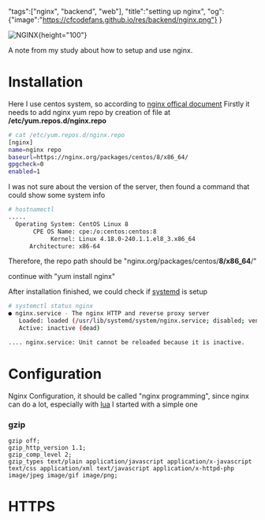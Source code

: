 "tags":["nginx", "backend", "web"], 
"title":"setting up nginx",
"og":{"image":"https://cfcodefans.github.io/res/backend/nginx.png"}
}

<div className="text-center">

![NGINX](https://cfcodefans.github.io/res/backend/nginx.png){height="100"}
</div>

A note from my study about how to setup and use nginx. 

<!--more-->

# Installation

Here I use centos system, so according to [nginx offical document](https://www.nginx.com/resources/wiki/start/topics/tutorials/install/)
Firstly it needs to add nginx yum repo by creation of file at **/etc/yum.repos.d/nginx.repo**

```bash
# cat /etc/yum.repos.d/nginx.repo
[nginx]
name=nginx repo
baseurl=https://nginx.org/packages/centos/8/x86_64/
gpgcheck=0
enabled=1
```

I was not sure about the version of the server, then found a command that could show some system info

```bash
# hostnamectl
.....
  Operating System: CentOS Linux 8
       CPE OS Name: cpe:/o:centos:centos:8
            Kernel: Linux 4.18.0-240.1.1.el8_3.x86_64
      Architecture: x86-64
```
Therefore, the repo path should be "nginx.org/packages/centos/**8/x86_64**/"

continue with "yum install nginx"

After installation finished, we could check if [systemd](https://wiki.archlinux.org/index.php/systemd#Basic_systemctl_usage) is setup

```bash
# systemctl status nginx
● nginx.service - The nginx HTTP and reverse proxy server
   Loaded: loaded (/usr/lib/systemd/system/nginx.service; disabled; vendor preset: disabled)
   Active: inactive (dead)

.... nginx.service: Unit cannot be reloaded because it is inactive.
```

# Configuration

Nginx Configuration, it should be called "nginx programming", since nginx can do a lot, especially with [lua](http://www.lua.org/docs.html)
I started with a simple one

### gzip
```
gzip off;
gzip_http_version 1.1;
gzip_comp_level 2;
gzip_types text/plain application/javascript application/x-javascript text/css application/xml text/javascript application/x-httpd-php image/jpeg image/gif image/png;
```

# HTTPS 

